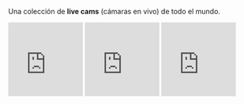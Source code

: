 {{headerleaflet|1=Live cams}}

Una colección de '''live cams''' (cámaras en vivo) de todo el mundo.

<iframe width="30%" height="auto" src="https://www.youtube-nocookie.com/embed/9HwSNgcdQ7k?autoplay=1&rel=0" frameborder="0" allow="autoplay; encrypted-media" allowfullscreen></iframe>
<iframe width="30%" height="auto" src="https://www.youtube-nocookie.com/embed/if91GyWP3zQ?autoplay=1&rel=0" frameborder="0" allow="autoplay; encrypted-media" allowfullscreen></iframe>
<iframe width="30%" height="auto" src="https://www.youtube-nocookie.com/embed/hFXdChBSAUw?autoplay=1&rel=0" frameborder="0" allow="autoplay; encrypted-media" allowfullscreen></iframe>



{{viajes}}
{{footer}}
